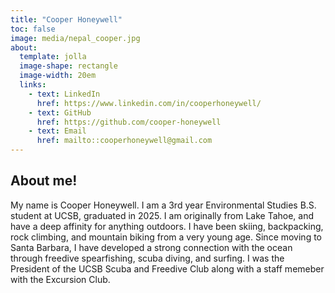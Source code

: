 ```yaml
---
title: "Cooper Honeywell"
toc: false
image: media/nepal_cooper.jpg
about:
  template: jolla
  image-shape: rectangle
  image-width: 20em
  links:
    - text: LinkedIn
      href: https://www.linkedin.com/in/cooperhoneywell/
    - text: GitHub
      href: https://github.com/cooper-honeywell
    - text: Email
      href: mailto::cooperhoneywell@gmail.com
---
```


## About me! 

My name is Cooper Honeywell. I am a 3rd year Environmental Studies B.S. student at UCSB, graduated in 2025. I am originally from Lake Tahoe, and have a deep affinity for anything outdoors. I have been skiing, backpacking, rock climbing, and mountain biking from a very young age. Since moving to Santa Barbara, I have developed a strong connection with the ocean through freedive spearfishing, scuba diving, and surfing. I was the President of the UCSB Scuba and Freedive Club along with a staff memeber with the Excursion Club.
